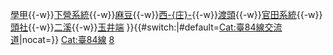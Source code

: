 {{高速公路
| 模板名稱 = 台84線
| 名稱 = [[File:TW PHW84.svg|20px]][[台灣省道快速公路]][[台84線|84號]]（東西向快速公路─北門玉井線）
| 代表色 = #9B0D15
| 交流道列表=[[北門交流道|北門]]{{-w}}[[學甲交流道|學甲]]{{-w}}[[下營系統交流道|下營系統]]{{-w}}[[麻豆交流道 (台84線)|麻豆]]{{-w}}[[西庄交流道|西-{庄}-]]{{-w}}[[渡頭交流道|渡頭]]{{-w}}[[官田系統交流道|官田系統]]{{-w}}[[頭社交流道|頭社]]{{-w}}[[二溪交流道|二溪]]{{-w}}[[玉井端]]
}}<includeonly>{{#switch:{{{1}}}|#default=[[Cat:臺84線交流道]]|nocat=}}</includeonly><noinclude>
[[Cat:臺84線]]
[[Cat:台灣快速公路路線模板|8]]
</noinclude>